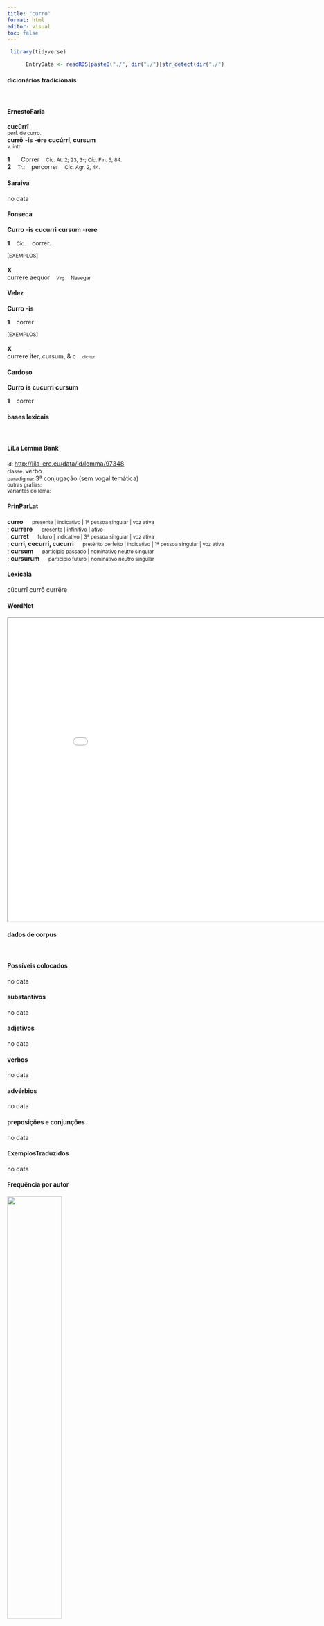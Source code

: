 ```yaml
---
title: "curro"
format: html
editor: visual
toc: false
---
```



```r
 library(tidyverse) 

      EntryData <- readRDS(paste0("./", dir("./")[str_detect(dir("./"), "_xx99-117-114-114-111xx_.rds")]))

```


#### dicionários tradicionais

&emsp;




::: panel-tabset

#### ErnestoFaria

<b>cucūrrī</b> <br> <small>perf. de curro.</small> <br> <small></small> 
 <b>currō</b> <b>-ís</b> <b>-ére</b> <b>cucúrrí, cursum</b> <br> <small>v. intr.</small> <br> <small></small>   <p> <b>1</b> &ensp; <small></small> &ensp; Correr &ensp; <small>Cíc. At. 2; 23, 3-; Cíc. Fin. 5, 84.</small> <br> <b>2</b> &ensp; <small>Tr.:</small> &ensp; percorrer &ensp; <small>Cíc. Agr. 2, 44.</small> </p>




#### Saraiva

no data




#### Fonseca

<b>Curro</b> -<b>is</b> <b>cucurri</b> <b>cursum</b> -<b>rere</b>   <p> <b>1</b> &ensp; <small>Cic.</small> &ensp; correr. </p>   <p><small>[EXEMPLOS]</small><br> <br><b>X</b><br>currere aequor &ensp; <small><small>Virg</small></small> &ensp; <small>Navegar</small> </p>




#### Velez

<b>Curro</b> -<b>is</b>   <p> <b>1</b> &ensp; correr </p>   <p><small>[EXEMPLOS]</small><br> <br><b>X</b><br>currere iter, cursum, & c &ensp; <small><small>dicitur</small></small> </p>




#### Cardoso

<b>Curro</b> <b>is</b> <b>cucurri</b> <b>cursum</b>   <p> <b>1</b> &ensp; correr </p>


:::



#### bases lexicais

&emsp;






::: panel-tabset

#### LiLa Lemma Bank

<small> id: </small> <a href=' http://lila-erc.eu/data/id/lemma/97348 ' target="_blank"> http://lila-erc.eu/data/id/lemma/97348 </a> <br>
<small> classe: </small> verbo    <br>
<small> paradigma: </small> 3ª conjugação (sem vogal temática) <br>
<small> outras grafias: </small>  <br>
<small> variantes do lema: </small>  <br>





#### PrinParLat

<b> curro </b>&emsp;<small> presente | indicativo | 1ª pessoa singular | voz ativa </small><br>
; <b> currere </b>&emsp;<small> presente | infinitivo | ativo </small><br>
; <b> curret </b>&emsp;<small> futuro | indicativo | 3ª pessoa singular | voz ativa </small><br>
; <b> curri, cecurri, cucurri </b>&emsp;<small> pretérito perfeito | indicativo | 1ª pessoa singular | voz ativa </small><br>
; <b> cursum </b>&emsp;<small> particípio passado | nominativo neutro singular </small><br>
; <b> cursurum </b>&emsp;<small> particípio futuro | nominativo neutro singular </small><br>





#### Lexicala

cŭcurrī 
 currō 
 currĕre




#### WordNet

<iframe width='900' height='700' src='Media/Tree__xx99-117-114-114-111xx__sem_type_lexemes_pt.html'>

</iframe>


:::



#### dados de corpus

&emsp;




::: panel-tabset

#### Possíveis colocados

no data




#### substantivos

no data




#### adjetivos

no data




#### verbos

no data




#### advérbios

no data




#### preposições e conjunções

no data


:::



::: panel-tabset

#### ExemplosTraduzidos

no data




#### Frequência por autor

![](./Media/barchart__xx99-117-114-114-111xx__lemma_BY_author_Frequencies.webp){width=50% fig-alt='This charts plots the frequency of lemma by author_Frequencies. The Phaedrus subcorpus registers the highest normalized frequency, with the value of 7.59 and an absolute frequency of 5. The Horatius subcorpus follows, with a normalized frequency of 7.1 and an absolute frequency of 8. the subcorpus with the least normalized frequency is Caesar with the normalized value of 0 and an absolute freqeuncy of 0. here are all the values: subcorpus: Caesar ; normalized frequency: 0 ; absolute frequency: 0. subcorpus: Cicero ; normalized frequency: 8 ; absolute frequency: 0.498367845306621. subcorpus: Horatius ; normalized frequency: 8 ; absolute frequency: 7.10416481662375. subcorpus: Ovidius ; normalized frequency: 1 ; absolute frequency: 1.71585449553878. subcorpus: Phaedrus ; normalized frequency: 5 ; absolute frequency: 7.59070897221801. subcorpus: Sallustius ; normalized frequency: 0 ; absolute frequency: 0. subcorpus: Seneca ; normalized frequency: 8 ; absolute frequency: 1.49306657210578. subcorpus: Suetonius ; normalized frequency: 0 ; absolute frequency: 0. subcorpus: Tacitus ; normalized frequency: 0 ; absolute frequency: 0. subcorpus: Vergilius ; normalized frequency: 1 ; absolute frequency: 1.93050193050193. subcorpus: Hieronymus ; normalized frequency: 1 ; absolute frequency: 2.24668613794653'}




#### Frequência por gênero

![](./Media/barchart__xx99-117-114-114-111xx__lemma_BY_genre_Frequencies.webp){width=50% fig-alt='This charts plots the frequency of lemma by genre_Frequencies. The Poesia.lírica subcorpus registers the highest normalized frequency, with the value of 6.73 and an absolute frequency of 8. The Poesia.lírica subcorpus follows, with a normalized frequency of 6.73 and an absolute frequency of 8. the subcorpus with the least normalized frequency is Prosa.histórica with the normalized value of 0 and an absolute freqeuncy of 0. here are all the values: subcorpus: Prosa.histórica ; normalized frequency: 0 ; absolute frequency: 0. subcorpus: Prosa.filosófica ; normalized frequency: 3 ; absolute frequency: 0.494225795291676. subcorpus: Prosa.oratória ; normalized frequency: 3 ; absolute frequency: 0.288037790558121. subcorpus: Prosa.epistolográfica ; normalized frequency: 5 ; absolute frequency: 1.32488937173746. subcorpus: Poesia.lírica ; normalized frequency: 8 ; absolute frequency: 6.73004122150248. subcorpus: Poesia.didática ; normalized frequency: 6 ; absolute frequency: 5.08949020273136. subcorpus: Poesia.trágica ; normalized frequency: 5 ; absolute frequency: 4.34329395413482. subcorpus: Poesia.épica ; normalized frequency: 1 ; absolute frequency: 1.93050193050193. subcorpus: Prosa.ficcional ; normalized frequency: 1 ; absolute frequency: 2.24668613794653'}




#### Frequência por século

![](./Media/barchart__xx99-117-114-114-111xx__lemma_BY_period_Frequencies.webp){width=50% fig-alt='This charts plots the frequency of lemma by period_Frequencies. The IV.d.C. subcorpus registers the highest normalized frequency, with the value of 2.25 and an absolute frequency of 1. The I.d.C. subcorpus follows, with a normalized frequency of 2.14 and an absolute frequency of 14. the subcorpus with the least normalized frequency is II.d.C. with the normalized value of 0 and an absolute freqeuncy of 0. here are all the values: subcorpus: I.a.C. ; normalized frequency: 17 ; absolute frequency: 0.791249709099372. subcorpus: I.d.C. ; normalized frequency: 14 ; absolute frequency: 2.14165519351384. subcorpus: II.d.C. ; normalized frequency: 0 ; absolute frequency: 0. subcorpus: IV.d.C. ; normalized frequency: 1 ; absolute frequency: 2.24668613794653'}


:::

